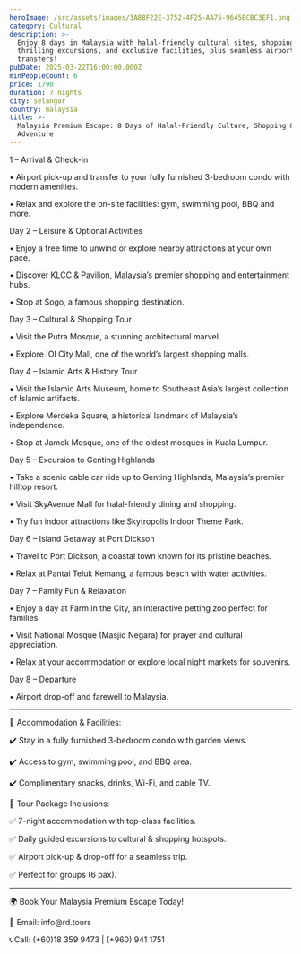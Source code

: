 ```yaml
---
heroImage: /src/assets/images/3A88F22E-3752-4F25-AA75-9645BCBC3EF1.png
category: Cultural
description: >-
  Enjoy 8 days in Malaysia with halal-friendly cultural sites, shopping,
  thrilling excursions, and exclusive facilities, plus seamless airport
  transfers!
pubDate: 2025-03-22T16:00:00.000Z
minPeopleCount: 6
price: 1790
duration: 7 nights
city: selangor
country: malaysia
title: >-
  Malaysia Premium Escape: 8 Days of Halal-Friendly Culture, Shopping &
  Adventure
---
```


1 – Arrival & Check-in

• Airport pick-up and transfer to your fully furnished 3-bedroom condo with modern amenities.

• Relax and explore the on-site facilities: gym, swimming pool, BBQ and more.

Day 2 – Leisure & Optional Activities

• Enjoy a free time to unwind or explore nearby attractions at your own pace.

• Discover KLCC & Pavilion, Malaysia’s premier shopping and entertainment hubs.

• Stop at Sogo, a famous shopping destination.

Day 3 – Cultural & Shopping Tour

• Visit the Putra Mosque, a stunning architectural marvel.

• Explore IOI City Mall, one of the world’s largest shopping malls.

Day 4 – Islamic Arts & History Tour

• Visit the Islamic Arts Museum, home to Southeast Asia’s largest collection of Islamic artifacts.

• Explore Merdeka Square, a historical landmark of Malaysia’s independence.

• Stop at Jamek Mosque, one of the oldest mosques in Kuala Lumpur.

Day 5 – Excursion to Genting Highlands

• Take a scenic cable car ride up to Genting Highlands, Malaysia’s premier hilltop resort.

• Visit SkyAvenue Mall for halal-friendly dining and shopping.

• Try fun indoor attractions like Skytropolis Indoor Theme Park.

Day 6 – Island Getaway at Port Dickson

• Travel to Port Dickson, a coastal town known for its pristine beaches.

• Relax at Pantai Teluk Kemang, a famous beach with water activities.

Day 7 – Family Fun & Relaxation

• Enjoy a day at Farm in the City, an interactive petting zoo perfect for families.

• Visit National Mosque (Masjid Negara) for prayer and cultural appreciation.

• Relax at your accommodation or explore local night markets for souvenirs.

Day 8 – Departure

• Airport drop-off and farewell to Malaysia.

---

🏨 Accommodation & Facilities:

✔️ Stay in a fully furnished 3-bedroom condo with garden views.

✔️ Access to gym, swimming pool, and BBQ area.

✔️ Complimentary snacks, drinks, Wi-Fi, and cable TV.

📌 Tour Package Inclusions:

✅ 7-night accommodation with top-class facilities.

✅ Daily guided excursions to cultural & shopping hotspots.

✅ Airport pick-up & drop-off for a seamless trip.

✅ Perfect for groups (6 pax).

---

🌍 Book Your Malaysia Premium Escape Today!

📧 Email: info\@rd.tours

📞 Call: (+60)18 359 9473 | (+960) 941 1751
